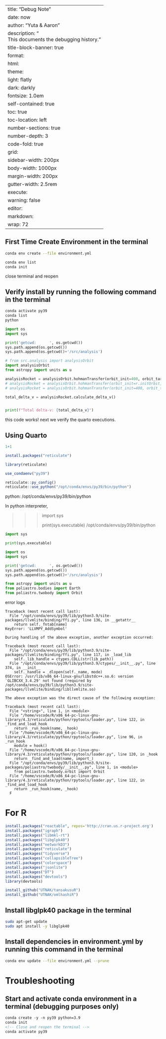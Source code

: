
---
title: "Debug Note"
date: now
author: "Yuta & Aaron"
description: "<BR>This documents the debugging history."
title-block-banner: true
format:
  html:
    theme: 
      light: flatly
      dark: darkly    
    fontsize: 1.0em
    self-contained: true
    toc: true
    toc-location: left
    number-sections: true
    number-depth: 3
    code-fold: true
    grid:
      sidebar-width: 200px
      body-width: 1000px
      margin-width: 200px
      gutter-width: 2.5rem
execute:
  warning: false
editor: 
  markdown: 
    wrap: 72
---

## First Time Create Environment in the terminal
```bash
conda env create --file environment.yml
```

```bash
conda env list
conda init
```

close terminal and reopen

## Verify install by running the following command in the terminal
```bash
conda activate py39
conda list
python
```

```python
import os
import sys

print('getcwd:      ', os.getcwd())
sys.path.append(os.getcwd())
sys.path.append(os.getcwd()+'/src/analysis')

# from src.analysis import analysisOrbit
import analysisOrbit
from astropy import units as u

analysisRocket = analysisOrbit.hohmanTransfer(orbit_init=400, orbit_target=36000)
# analysisRocket = analysisOrbit.hohmanTransfer(orbit_init=r.initOrbit, orbit_target=r.targetOrbit, m_init=r.m_dry, I_sp=r.I_sp)
# analysisRocket = analysisOrbit.hohmanTransfer(orbit_init=400, orbit_target=35786, m_init=5000, I_sp=300)

total_delta_v = analysisRocket.calculate_delta_v()


print(f"Total delta-v: {total_delta_v}")

```

this code works!
next we verify the quarto executions.


## Using Quarto

```r
1+1

install.packages("reticulate")

```

```r
library(reticulate)

use_condaenv("py39")

```

```r
reticulate::py_config()
reticulate::use_python("/opt/conda/envs/py39/bin/python")
```
python:         /opt/conda/envs/py39/bin/python


In python interpreter,

>>> import sys
>>> 
>>> print(sys.executable)
/opt/conda/envs/py39/bin/python

```python
import sys

print(sys.executable)
```

```python
import os
import sys

print('getcwd:      ', os.getcwd())
sys.path.append(os.getcwd())
sys.path.append(os.getcwd()+'/src/analysis')

from astropy import units as u
from poliastro.bodies import Earth
from poliastro.twobody import Orbit

```

error logs

```
Traceback (most recent call last):
  File "/opt/conda/envs/py39/lib/python3.9/site-packages/llvmlite/binding/ffi.py", line 136, in __getattr__
    return self._fntab[name]
KeyError: 'LLVMPY_AddSymbol'

During handling of the above exception, another exception occurred:

Traceback (most recent call last):
  File "/opt/conda/envs/py39/lib/python3.9/site-packages/llvmlite/binding/ffi.py", line 117, in _load_lib
    self._lib_handle = ctypes.CDLL(str(lib_path))
  File "/opt/conda/envs/py39/lib/python3.9/ctypes/__init__.py", line 374, in __init__
    self._handle = _dlopen(self._name, mode)
OSError: /usr/lib/x86_64-linux-gnu/libstdc++.so.6: version `GLIBCXX_3.4.29' not found (required by /opt/conda/envs/py39/lib/python3.9/site-packages/llvmlite/binding/libllvmlite.so)

The above exception was the direct cause of the following exception:

Traceback (most recent call last):
  File "<string>", line 1, in <module>
  File "/home/vscode/R/x86_64-pc-linux-gnu-library/4.3/reticulate/python/rpytools/loader.py", line 122, in _find_and_load_hook
    return _run_hook(name, _hook)
  File "/home/vscode/R/x86_64-pc-linux-gnu-library/4.3/reticulate/python/rpytools/loader.py", line 96, in _run_hook
    module = hook()
  File "/home/vscode/R/x86_64-pc-linux-gnu-library/4.3/reticulate/python/rpytools/loader.py", line 120, in _hook
    return _find_and_load(name, import_)
  File "/opt/conda/envs/py39/lib/python3.9/site-packages/poliastro/twobody/__init__.py", line 1, in <module>
    from poliastro.twobody.orbit import Orbit
  File "/home/vscode/R/x86_64-pc-linux-gnu-library/4.3/reticulate/python/rpytools/loader.py", line 122, in _find_and_load_hook
    return _run_hook(name, _hook)
  F
```


# For R


```r
install.packages("reactable", repos='http://cran.us.r-project.org')
install.packages("igraph")
install.packages("libmkl-rt")
install.packages("libglpk40")
install.packages("networkD3")
install.packages("reticulate")
install.packages("tidyverse")
install.packages("collapsibleTree")
install.packages("colorspace")
install.packages("jsonlite")
install.packages("DT")
install.packages("devtools")
library(devtools)

install_github("UTNAK/tansakusuR")
install_github("UTNAK/omlhashiR")
```


## Install libglpk40 package in the terminal
```bash
sudo apt-get update
sudo apt install -y libglpk40
```

## Install dependencies in environment.yml by running this command in the terminal
```bash
conda env update --file environment.yml --prune
```



# Troubleshooting
## Start and activate conda environment in a terminal (debugging purposes only)
```markdown
conda create -y -n py39 python=3.9
conda init
<!-- Close and reopen the terminal -->
conda activate py39
```

